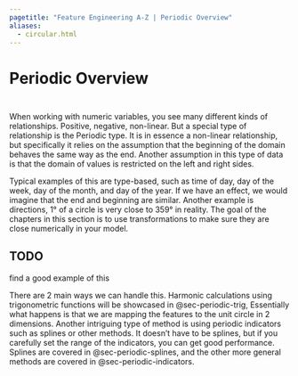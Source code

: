 ```yaml
---
pagetitle: "Feature Engineering A-Z | Periodic Overview"
aliases: 
  - circular.html
---
```


# Periodic Overview {#sec-periodic}

::: {style="visibility: hidden; height: 0px;"}
## Periodic Overview
:::

When working with numeric variables, you see many different kinds of relationships.
Positive, negative, non-linear.
But a special type of relationship is the Periodic type.
It is in essence a non-linear relationship, but specifically it relies on the assumption that the beginning of the domain behaves the same way as the end.
Another assumption in this type of data is that the domain of values is restricted on the left and right sides.

Typical examples of this are type-based, such as time of day, day of the week, day of the month, and day of the year.
If we have an effect, we would imagine that the end and beginning are similar.
Another example is directions, 1° of a circle is very close to 359° in reality.
The goal of the chapters in this section is to use transformations to make sure they are close numerically in your model.

::: callout-caution
# TODO

find a good example of this
:::

There are 2 main ways we can handle this.
Harmonic calculations using trigonometric functions will be showcased in @sec-periodic-trig, Essentially what happens is that we are mapping the features to the unit circle in 2 dimensions.
Another intriguing type of method is using periodic indicators such as splines or other methods.
It doesn't have to be splines, but if you carefully set the range of the indicators, you can get good performance.
Splines are covered in @sec-periodic-splines, and the other more general methods are covered in @sec-periodic-indicators.
